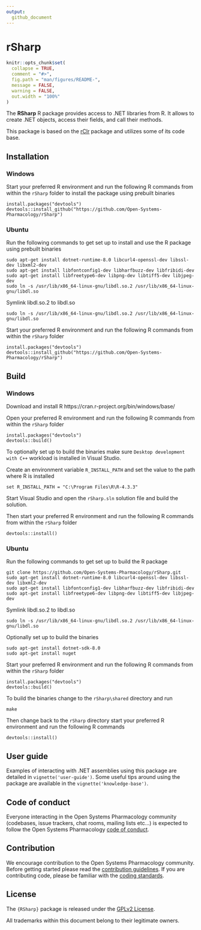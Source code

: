 ```yaml
---
output: 
  github_document
---
```


# rSharp


```r
knitr::opts_chunk$set(
  collapse = TRUE,
  comment = "#>",
  fig.path = "man/figures/README-",
  message = FALSE,
  warning = FALSE,
  out.width = "100%"
)
```


<!-- README.md is generated from README.Rmd. Please edit that file -->


The **RSharp** R package provides access to .NET libraries from R. It allows
to create .NET objects, access their fields, and call their methods.

This package is based on the [rClr](https://github.com/rdotnet/rClr) package and
utilizes some of its code base.

## Installation

### Windows

Start your preferred R environment and run the following R commands from within the ```rSharp``` folder to install the package using prebuilt binaries

```
install.packages("devtools")
devtools::install_github("https://github.com/Open-Systems-Pharmacology/rSharp")
```

### Ubuntu

Run the following commands to get set up to install and use the R package using prebuilt binaries

```
sudo apt-get install dotnet-runtime-8.0 libcurl4-openssl-dev libssl-dev libxml2-dev 
sudo apt-get install libfontconfig1-dev libharfbuzz-dev libfribidi-dev
sudo apt-get install libfreetype6-dev libpng-dev libtiff5-dev libjpeg-dev
sudo ln -s /usr/lib/x86_64-linux-gnu/libdl.so.2 /usr/lib/x86_64-linux-gnu/libdl.so
```
Symlink libdl.so.2 to libdl.so

```
sudo ln -s /usr/lib/x86_64-linux-gnu/libdl.so.2 /usr/lib/x86_64-linux-gnu/libdl.so
```

Start your preferred R environment and run the following R commands from within the ```rSharp``` folder

```
install.packages("devtools")
devtools::install_github("https://github.com/Open-Systems-Pharmacology/rSharp")
```

## Build

### Windows

Download and install R https://cran.r-project.org/bin/windows/base/

Open your preferred R environment and run the following R commands from within the ```rSharp``` folder

```
install.packages("devtools")
devtools::build()
```

To optionally set up to build the binaries make sure ```Desktop development with C++``` workload is installed in Visual Studio.

Create an environment variable ```R_INSTALL_PATH``` and set the value to the path where R is installed

```
set R_INSTALL_PATH = "C:\Program Files\R\R-4.3.3"
```

Start Visual Studio and open the ```rSharp.sln``` solution file and build the solution.

Then start your preferred R environment and run the following R commands from within the ```rSharp``` folder

```
devtools::install()
```



### Ubuntu

Run the following commands to get set up to build the R package

``` 
git clone https://github.com/Open-Systems-Pharmacology/rSharp.git
sudo apt-get install dotnet-runtime-8.0 libcurl4-openssl-dev libssl-dev libxml2-dev 
sudo apt-get install libfontconfig1-dev libharfbuzz-dev libfribidi-dev
sudo apt-get install libfreetype6-dev libpng-dev libtiff5-dev libjpeg-dev
```

Symlink libdl.so.2 to libdl.so
```
sudo ln -s /usr/lib/x86_64-linux-gnu/libdl.so.2 /usr/lib/x86_64-linux-gnu/libdl.so
```

Optionally set up to build the binaries
```
sudo apt-get install dotnet-sdk-8.0
sudo apt-get install nuget
```

Start your preferred R environment and run the following R commands from within the ```rSharp``` folder
```
install.packages("devtools")
devtools::build()
```

To build the binaries change to the ```rSharp\shared``` directory and run
```
make
```

Then change back to the ```rSharp``` directory start your preferred R environment and run the following R commands
```
devtools::install()
```

## User guide

Examples of interacting with .NET assemblies using this package are detailed in `vignette('user-guide')`. Some useful tips around using the package are available in
the `vignette('knowledge-base')`.

## Code of conduct

Everyone interacting in the Open Systems Pharmacology community (codebases, issue trackers, chat rooms, mailing lists etc...) is expected to follow the Open Systems Pharmacology [code of conduct](https://github.com/Open-Systems-Pharmacology/Suite/blob/master/CODE_OF_CONDUCT.md).

## Contribution

We encourage contribution to the Open Systems Pharmacology community. Before getting started please read the [contribution guidelines](https://github.com/Open-Systems-Pharmacology/Suite/blob/master/CONTRIBUTING.md). If you are contributing code, please be familiar with the [coding standards](https://github.com/Open-Systems-Pharmacology/Suite/blob/master/CODING_STANDARDS_R.md).

## License

The `{RSharp}` package is released under the [GPLv2 License](LICENSE).

All trademarks within this document belong to their legitimate owners.

